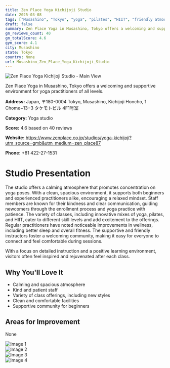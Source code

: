 ```yaml
---
title: Zen Place Yoga Kichijoji Studio
date: 2025-03-08
tags: ["Musashino", "Tokyo", "yoga", "pilates", "HIIT", "friendly atmosphere", "clean facilities", "Musashino"]  
draft: false
summary: Zen Place Yoga in Musashino, Tokyo offers a welcoming and supportive environment for yoga practitioners of all levels.
gm_reviews_count: 40
gm_totalScore: 4.6
gym_score: 4.1
city: Musashino
state: Tokyo
country: None
url: Musashino_Zen_Place_Yoga_Kichijoji_Studio
---
```


<div className="aspect-[16/9] relative my-8">
  <img 
    src="https://lh5.googleusercontent.com/p/AF1QipPQBmw5NNd4ddhGWt2yQAea6sqvSMkepas_ILxX=w1920-h1080-k-no"
    alt="Zen Place Yoga Kichijoji Studio - Main View"
    className="object-cover absolute inset-0 w-full h-full rounded-lg"
  />
</div>

Zen Place Yoga in Musashino, Tokyo offers a welcoming and supportive environment for yoga practitioners of all levels.

**Address:** Japan, 〒180-0004 Tokyo, Musashino, Kichijoji Honcho, 1 Chome−13−3 タケモトビル 4F1号室

**Category:** Yoga studio

**Score:** 4.6 based on 40 reviews

**Website:** https://www.zenplace.co.jp/studios/yoga-kichijoji?utm_source=gmb&utm_medium=zen_place87

**Phone:** +81 422-27-1531

# Studio Presentation

The studio offers a calming atmosphere that promotes concentration on yoga poses. With a clean, spacious environment, it supports both beginners and experienced practitioners alike, encouraging a relaxed mindset. Staff members are known for their kindness and clear communication, guiding newcomers through the enrollment process and yoga practice with patience. The variety of classes, including innovative mixes of yoga, pilates, and HIIT, cater to different skill levels and add excitement to the offerings. Regular practitioners have noted noticeable improvements in wellness, including better sleep and overall fitness. The supportive and friendly instructors foster a welcoming community, making it easy for everyone to connect and feel comfortable during sessions.

With a focus on detailed instruction and a positive learning environment, visitors often feel inspired and rejuvenated after each class.

## Why You'll Love It

- Calming and spacious atmosphere
- Kind and patient staff
- Variety of class offerings, including new styles
- Clean and comfortable facilities
- Supportive community for beginners

## Areas for Improvement

None

<div className="grid grid-cols-1 xl:grid-cols-2 gap-4 my-8">
<div className="aspect-[4/3] relative"><img src="https://lh3.googleusercontent.com/p/AF1QipNkd0LsHCrdnH7n0A-VdInFVvxHT_jTM18GUuyC=w1920-h1080-k-no" alt="Image 1" className="object-cover absolute inset-0 w-full h-full rounded-lg" /></div>
<div className="aspect-[4/3] relative"><img src="https://lh5.googleusercontent.com/p/AF1QipNlxkgi7HErMEvoJLFygq2kE0HSlhMm6UehV_xL=w1920-h1080-k-no" alt="Image 2" className="object-cover absolute inset-0 w-full h-full rounded-lg" /></div>
<div className="aspect-[4/3] relative"><img src="https://lh5.googleusercontent.com/p/AF1QipPyHJVB_YB0CDlvsVKfMRcWdFk-M5Racaa-sWtM=w1920-h1080-k-no" alt="Image 3" className="object-cover absolute inset-0 w-full h-full rounded-lg" /></div>
<div className="aspect-[4/3] relative"><img src="https://lh5.googleusercontent.com/p/AF1QipNpB1g26K1Gsn7y6swYKMASQri6jJBh3A6H0iY_=w1920-h1080-k-no" alt="Image 4" className="object-cover absolute inset-0 w-full h-full rounded-lg" /></div>
</div>